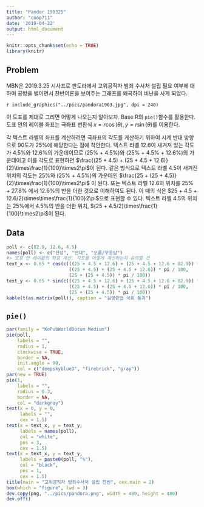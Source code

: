 ```yaml
---
title: "Pandor 190325"
author: "coop711"
date: '2019-04-22'
output: html_document
---
```


```r
knitr::opts_chunk$set(echo = TRUE)
library(knitr)
```

## Problem

MBN은 2019.3.25 시사프로 판도라에서 고위공직자 범죄 수사처 설립 필요 여부에 대하여 공방을 벌이면서 찬반여론을 보여주는 그래프를 왜곡하여 비난을 사게 되었다.

`r include_graphics("../pics/pandora1903.jpg", dpi = 240)`

이 도표를 제대로 그리면 어떻게 나오는지 알아보자. Base R의 `pie()`함수를 활용한다. 
도표 안의 레이블 좌표는 극좌표 변환식 $x = r \cos(\theta), y = r \sin(\theta)$를 이용한다.

각 텍스트 라벨의 좌표를 계산하려면 극좌표의 각도를 게산하기 위하여 시계 반대 방향으로 90도가 25%에 해당한다는 점에 착안한다. 텍스트 라벨 12.6이 새겨져 있는 각도가 4.5%와 12.6%의 가운데이므로 (25% + 4.5%)와 (25% + 4.5% + 12.6%)의 가운데이고 이를 각도로 표현하면 $\frac{(25 + 4.5) + (25 + 4.5 + 12.6)}{2}\times\frac{1}{100}\times2\pi$이 된다. 같은 방식으로 텍스트 라벨 4.5이 새겨진 위치의 각도는 25%와 (25% + 4.5%)의 가운데인 $\frac{25 + (25 + 4.5)}{2}\times\frac{1}{100}\times2\pi$
이 된다. 또는 텍스트 라벨 12.6의 위치를 25% + 27.8% 에서 12.6%의 반을 더한 것으로 이해하여도 된다. 이 때의 식은 $25 + 4.5 + 12.6/2)\times\times\frac{1}{100}2\pi$으로 표현할 수 있다. 텍스트 라벨 4.5의 위치는 25%에서 4.5%의 반을 더한 위치, $(25 + 4.5/2)\times\frac{1}{100}\times2\pi$이 된다.

## Data

```r
poll <- c(82.9, 12.6, 4.5)
names(poll) <- c("찬성", "반대", "모름/무응답")
#> 도표 안 레이블의 좌표 계산. 각도를 어떻게 계산하는지 유의할 것
text_x <- 0.65 * cos(c(((25 + 4.5 + 12.6) + (25 + 4.5 + 12.6 + 82.9)) * pi / 100, 
                       ((25 + 4.5) + (25 + 4.5 + 12.6)) * pi / 100, 
                       (25 + (25 + 4.5)) * pi / 100))
text_y <- 0.65 * sin(c(((25 + 4.5 + 12.6) + (25 + 4.5 + 12.6 + 82.9)) * pi / 100, 
                       ((25 + 4.5) + (25 + 4.5 + 12.6)) * pi / 100, 
                       (25 + (25 + 4.5)) * pi / 100))
kable(t(as.matrix(poll)), caption = "김영란법 국회 통과")
```

<P style ="page-break-before: always">

## `pie()`

```r
par(family = "KoPubWorldDotum Medium")
pie(poll, 
    labels = "", 
    radius = 1,
    clockwise = TRUE, 
    border = NA,
    init.angle = 90,
    col = c("deepskyblue3", "firebrick", "gray"))
par(new = TRUE)
pie(1,
    labels = "",
    radius = 0.3,
    border = NA,
    col = "darkgray")
text(x = 0, y = 0, 
     labels = "", 
     cex = 1.5)
text(x = text_x, y = text_y, 
     labels = names(poll), 
     col = "white", 
     pos = 3,
     cex = 1.5)
text(x = text_x, y = text_y, 
     labels = paste0(poll, "%"), 
     col = "black", 
     pos = 1,
     cex = 1.5)
title(main = "고위공직자 범죄수사처 설립 찬반", cex.main = 2)
box(which = "figure", lwd = 3)
dev.copy(png, "../pics/pandora.png", width = 480, height = 480)
dev.off()
```